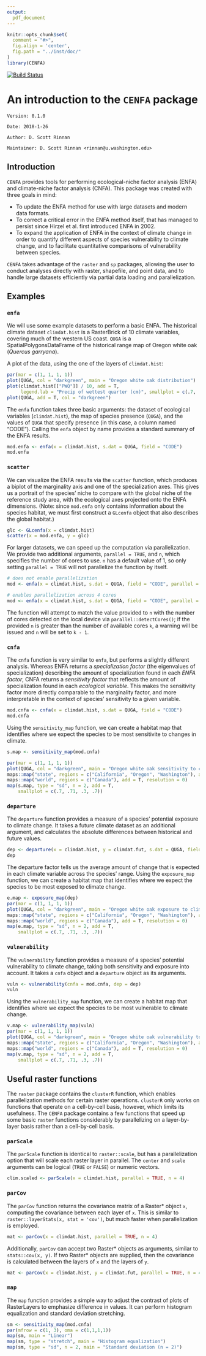 ```yaml
---
output:
  pdf_document
---
```


```r
knitr::opts_chunk$set(
  comment = "#>",
  fig.align = 'center',
  fig.path = "../inst/doc/"
)
library(CENFA)
```
[![Build Status](https://travis-ci.org/rinnan/CENFA.svg?branch=master)](https://travis-ci.org/rinnan/CENFA)

# An introduction to the `CENFA` package

`Version: 0.1.0`

`Date: 2018-1-26`

`Author: D. Scott Rinnan`

`Maintainer: D. Scott Rinnan <rinnan@u.washington.edu>`

## Introduction

`CENFA` provides tools for performing ecological-niche factor analysis (ENFA) and climate-niche factor analysis (CNFA). This package was created with three goals in mind:

- To update the ENFA method for use with large datasets and modern data formats.
- To correct a critical error in the ENFA method itself, that has managed to persist since Hirzel et al. first introduced ENFA in 2002.
- To expand the application of ENFA in the context of climate change in order to quantify different aspects of species vulnerability to climate change, and to facilitate quantitative comparisons of vulnerability between species.

`CENFA` takes advantage of the `raster` and `sp` packages, allowing the user to conduct analyses directly with raster, shapefile, and point data, and to handle large datasets efficiently via partial data loading and parallelization.

## Examples

### `enfa`

We will use some example datasets to perform a basic ENFA. The historical climate dataset `climdat.hist` is a RasterBrick of 10 climate variables, covering much of the western US coast. `QUGA` is a SpatialPolygonsDataFrame of the historical range map of Oregon white oak (*Quercus garryana*). 

A plot of the data, using the one of the layers of `climdat.hist`:

```r
par(mar = c(1, 1, 1, 1))
plot(QUGA, col = "darkgreen", main = "Oregon white oak distribution")
plot(climdat.hist[["PWQ"]] / 10, add = T, 
     legend.lab = "Precip of wettest quarter (cm)", smallplot = c(.7, .71, .3, .7))
plot(QUGA, add = T, col = "darkgreen")
```

The `enfa` function takes three basic arguments: the dataset of ecological variables (`climdat.hist`), the map of species presence (`QUGA`), and the values of `QUGA` that specify presence (in this case, a column named "CODE"). Calling the `enfa` object by name provides a standard summary of the ENFA results.

```r
mod.enfa <- enfa(x = climdat.hist, s.dat = QUGA, field = "CODE")
mod.enfa
```

### `scatter`

We can visualize the ENFA results via the `scatter` function, which produces a biplot of the marginality axis and one of the specialization axes. This gives us a portrait of the species' niche to compare with the global niche of the reference study area, with the ecological axes projected onto the ENFA dimensions. (Note: since `mod.enfa` only contains information about the species habitat, we must first construct a `GLcenfa` object that also describes the global habitat.)

```r
glc <- GLcenfa(x = climdat.hist)
scatter(x = mod.enfa, y = glc)
```

For larger datasets, we can speed up the computation via parallelization. We provide two additional arguments, `parallel = TRUE`, and `n`, which specifies the number of cores to use. `n` has a default value of 1, so only setting `parallel = TRUE` will not parallelize the function by itself.

```r
# does not enable parallelization
mod <- enfa(x = climdat.hist, s.dat = QUGA, field = "CODE", parallel = TRUE)

# enables parallelization across 4 cores
mod <- enfa(x = climdat.hist, s.dat = QUGA, field = "CODE", parallel = TRUE, n = 4)
```

The function will attempt to match the value provided to `n` with the number of cores detected on the local device via `parallel::detectCores()`; if the provided `n` is greater than the number of available cores `k`, a warning will be issued and `n` will be set to `k - 1`.

### `cnfa`

The `cnfa` function is very similar to `enfa`, but performs a slightly different analysis. Whereas ENFA returns a *specialization factor* (the eigenvalues of specialization) describing the amount of specialization found in each *ENFA factor*, CNFA returns a *sensitivity factor* that reflects the amount of specialization found in each *ecological variable*. This makes the sensitivity factor more directly comparable to the marginality factor, and more interpretable in the context of species' sensitivity to a given variable.

```r
mod.cnfa <- cnfa(x = climdat.hist, s.dat = QUGA, field = "CODE")
mod.cnfa
```

Using the `sensitivity_map` function, we can create a habitat map that identifies where we expect the species to be most sensitivite to changes in climate.

```r
s.map <- sensitivity_map(mod.cnfa)

par(mar = c(1, 1, 1, 1))
plot(QUGA, col = "darkgreen", main = "Oregon white oak sensitivity to climate change")
maps::map("state", regions = c("California", "Oregon", "Washington"), add = T, resolution = 0)
maps::map("world", regions = c("Canada"), add = T, resolution = 0)
map(s.map, type = "sd", n = 2, add = T,
    smallplot = c(.7, .71, .3, .7))
```

### `departure`

The `departure` function provides a measure of a species' potential exposure to climate change. It takes a future climate dataset as an additional argument, and calculates the absolute differences between historical and future values.

```r
dep <- departure(x = climdat.hist, y = climdat.fut, s.dat = QUGA, field = "CODE")
dep
```

The departure factor tells us the average amount of change that is expected in each climate variable across the species' range. Using the `exposure_map` function, we can create a habitat map that identifies where we expect the species to be most exposed to climate change.

```r
e.map <- exposure_map(dep)
par(mar = c(1, 1, 1, 1))
plot(QUGA, col = "darkgreen", main = "Oregon white oak exposure to climate change")
maps::map("state", regions = c("California", "Oregon", "Washington"), add = T, resolution = 0)
maps::map("world", regions = c("Canada"), add = T, resolution = 0)
map(e.map, type = "sd", n = 2, add = T,
    smallplot = c(.7, .71, .3, .7))
```

### `vulnerability`

The `vulnerability` function provides a measure of a species' potential vulnerability to climate change, taking both sensitivity and exposure into account. It takes a `cnfa` object and a `departure` object as its arguments.

```r
vuln <- vulnerability(cnfa = mod.cnfa, dep = dep)
vuln
```

Using the `vulnerability_map` function, we can create a habitat map that identifies where we expect the species to be most vulnerable to climate change.

```r
v.map <- vulnerability_map(vuln)
par(mar = c(1, 1, 1, 1))
plot(QUGA, col = "darkgreen", main = "Oregon white oak vulnerability to climate change")
maps::map("state", regions = c("California", "Oregon", "Washington"), add = T, resolution = 0)
maps::map("world", regions = c("Canada"), add = T, resolution = 0)
map(v.map, type = "sd", n = 2, add = T,
    smallplot = c(.7, .71, .3, .7))
```

## Useful raster functions

The `raster` package contains the `clusterR` function, which enables parallelization methods for certain raster operations. `clusterR` only works on functions that operate on a cell-by-cell basis, however, which limits its usefulness. The `CENFA` package contains a few functions that speed up some basic `raster` functions considerably by parallelizing on a layer-by-layer basis rather than a cell-by-cell basis.

### `parScale`

The `parScale` function is identical to `raster::scale`, but has a parallelization option that will scale each raster layer in parallel. The `center` and `scale` arguments can be logical (`TRUE` or `FALSE`) or numeric vectors.

```r
clim.scaled <- parScale(x = climdat.hist, parallel = TRUE, n = 4)
```

### `parCov`

The `parCov` function returns the covariance matrix of a Raster* object `x`, computing the covariance between each layer of `x`. This is similar to `raster::layerStats(x, stat = 'cov')`, but much faster when parallelization is employed.

```r
mat <- parCov(x = climdat.hist, parallel = TRUE, n = 4)
```

Additionally, `parCov` can accept two Raster* objects as arguments, similar to `stats::cov(x, y)`. If two Raster* objects are supplied, then the covariance is calculated between the layers of `x` and the layers of `y`.

```r
mat <- parCov(x = climdat.hist, y = climdat.fut, parallel = TRUE, n = 4)
```

### `map`

The `map` function provides a simple way to adjust the contrast of plots of RasterLayers to emphasize difference in values. It can perform histogram equalization and standard deviation stretching.

```r
sm <- sensitivity_map(mod.cnfa)
par(mfrow = c(1, 3), oma = c(1,1,1,1))
map(sm, main = "Linear")
map(sm, type = "stretch", main = "Histogram equalization")
map(sm, type = "sd", n = 2, main = "Standard deviation (n = 2)")
```
